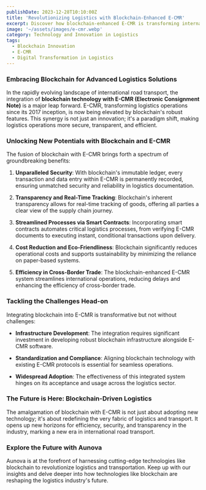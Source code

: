 ```yaml
---
publishDate: 2023-12-28T10:10:00Z
title: 'Revolutionizing Logistics with Blockchain-Enhanced E-CMR'
excerpt: Discover how blockchain-enhanced E-CMR is transforming international road transport with improved security and efficiency.
image: '~/assets/images/e-cmr.webp'
category: Technology and Innovation in Logistics
tags:
  - Blockchain Innovation
  - E-CMR
  - Digital Transformation in Logistics
---
```


### Embracing Blockchain for Advanced Logistics Solutions

In the rapidly evolving landscape of international road transport, the integration of **blockchain technology with E-CMR (Electronic Consignment Note)** is a major leap forward. E-CMR, transforming logistics operations since its 2017 inception, is now being elevated by blockchain's robust features. This synergy is not just an innovation; it's a paradigm shift, making logistics operations more secure, transparent, and efficient.

### Unlocking New Potentials with Blockchain and E-CMR

The fusion of blockchain with E-CMR brings forth a spectrum of groundbreaking benefits:

1. **Unparalleled Security**: With blockchain's immutable ledger, every transaction and data entry within E-CMR is permanently recorded, ensuring unmatched security and reliability in logistics documentation.

2. **Transparency and Real-Time Tracking**: Blockchain's inherent transparency allows for real-time tracking of goods, offering all parties a clear view of the supply chain journey.

3. **Streamlined Processes via Smart Contracts**: Incorporating smart contracts automates critical logistics processes, from verifying E-CMR documents to executing instant, conditional transactions upon delivery.

4. **Cost Reduction and Eco-Friendliness**: Blockchain significantly reduces operational costs and supports sustainability by minimizing the reliance on paper-based systems.

5. **Efficiency in Cross-Border Trade**: The blockchain-enhanced E-CMR system streamlines international operations, reducing delays and enhancing the efficiency of cross-border trade.

### Tackling the Challenges Head-on

Integrating blockchain into E-CMR is transformative but not without challenges:

- **Infrastructure Development**: The integration requires significant investment in developing robust blockchain infrastructure alongside E-CMR software.

- **Standardization and Compliance**: Aligning blockchain technology with existing E-CMR protocols is essential for seamless operations.

- **Widespread Adoption**: The effectiveness of this integrated system hinges on its acceptance and usage across the logistics sector.

### The Future is Here: Blockchain-Driven Logistics

The amalgamation of blockchain with E-CMR is not just about adopting new technology; it's about redefining the very fabric of logistics and transport. It opens up new horizons for efficiency, security, and transparency in the industry, marking a new era in international road transport.

### Explore the Future with Aunova

Aunova is at the forefront of harnessing cutting-edge technologies like blockchain to revolutionize logistics and transportation. Keep up with our insights and delve deeper into how technologies like blockchain are reshaping the logistics industry's future.
